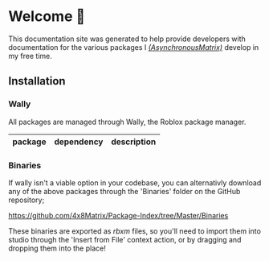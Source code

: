 # Welcome 👋

This documentation site was generated to help provide developers with documentation for the various packages I [*(AsynchronousMatrix)*](https://github.com/4x8Matrix) develop in my free time.

## Installation

### Wally

All packages are managed through Wally, the Roblox package manager.

| package | dependency | description |
| :----- | :----: | ----: |

### Binaries

If wally isn't a viable option in your codebase, you can alternativly download any of the above packages through the 'Binaries' folder on the GitHub repository;

https://github.com/4x8Matrix/Package-Index/tree/Master/Binaries

These binaries are exported as *rbxm* files, so you'll need to import them into studio through the 'Insert from File' context action, or by dragging and dropping them into the place!